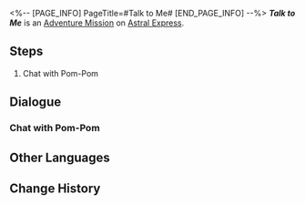 <%-- [PAGE_INFO]
PageTitle=#Talk to Me#
[END_PAGE_INFO] --%>
{{Stub|Dialogue.}}
{{Mission Infobox
|id            = 4050022
|title         = 
|image         = <!--Mission Talk to Me.png-->
|type          = Adventure
|event_name    = 
|chapter       = 
|requirements  = 
|summary       = <!--official mission summary from Fate's Atlas-->
|characters    = Pom-Pom; Trailblazer
|startLocation = [[Astral Express]] - [[Parlor Car]]
|world         = Astral Express
|area          = Parlor Car
|prev          = 
|next          = 
|rewards       = Adventure Log*1; Core of Ice*1; Credit*8,000
}}
'''''Talk to Me''''' is an [[Adventure Mission]] on [[Astral Express]].

==Steps==
# Chat with Pom-Pom

<!--
==Gameplay Notes==

--><!--
==Trial Character==

-->
==Dialogue==
{{Stub Dialogue}}
{{Dialogue Start}}
:{{tx}}
{{Dialogue End}}

===Chat with Pom-Pom===
{{Mission Description|type=adventure|location=Parlor Car|update|For once, you're back in the Express, but Pom-Pom is giving you the cold shoulder... You have to find a way to grab Pom-Pom's attention.}}
{{Dialogue Start}}
:{{tx}}
{{Dialogue End}}

==Other Languages==
{{Other Languages
|en   = Talk to Me
|zhs  = 跟我聊会儿吧
|zht  = 跟我聊一下吧
|ja   = オレとお喋りしろ
|ko   = 나랑 얘기 좀 할까
|es   = Habla conmigo
|fr   = Parle-moi
|ru   = Поговори со мной
|th   = มาคุยกันหน่อย
|vi   = Nói Chuyện Với Tôi Một Lát Nhé
|de   = Sprich mit mir
|id   = Ayo Mengobrol
|pt   = Fale Comigo
}}

==Change History==
{{Change History|1.0}}
